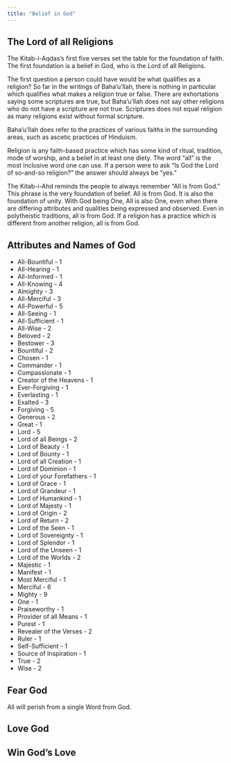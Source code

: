 ```yaml
---
title: "Belief in God"
---
```


## The Lord of all Religions

The Kitab-i-Aqdas's first five verses set the table for the foundation of faith. The first foundation is a belief in God, who is the Lord of all Religions.

The first question a person could have would be what qualifies as a religion? So far in the writings of Baha'u'llah, there is nothing in particular which qualifies what makes a religion true or false. There are exhortations saying some scriptures are true, but Baha'u'llah does not say other religions who do not have a scripture are not true. Scriptures does not equal religion as many religions exist without formal scripture.

Baha'u'llah does refer to the practices of various faiths in the surrounding areas, such as ascetic practices of Hinduism.

Religion is any faith-based practice which has some kind of ritual, tradition, mode of worship, and a belief in at least one diety. The word "all" is the most inclusive word one can use. If a person were to ask "Is God the Lord of so-and-so religion?" the answer should always be "yes."

The Kitab-i-Ahd reminds the people to always remember "All is from God." This phrase is the very foundation of belief. All is from God. It is also the foundation of unity. With God being One, All is also One, even when there are differing attributes and qualities being expressed and observed. Even in polytheistic traditions, all is from God. If a religion has a practice which is different from another religion, all is from God.

## Attributes and Names of God

-   All-Bountiful - 1
-   All-Hearing - 1
-   All-Informed - 1
-   All-Knowing - 4
-   Almighty - 3
-   All-Merciful - 3
-   All-Powerful - 5
-   All-Seeing - 1
-   All-Sufficient - 1
-   All-Wise - 2
-   Beloved - 2
-   Bestower - 3
-   Bountiful - 2
-   Chosen - 1
-   Commander - 1
-   Compassionate - 1
-   Creator of the Heavens - 1
-   Ever-Forgiving - 1
-   Everlasting - 1
-   Exalted - 3
-   Forgiving - 5
-   Generous - 2
-   Great - 1
-   Lord - 5
-   Lord of all Beings - 2
-   Lord of Beauty - 1
-   Lord of Bounty - 1
-   Lord of all Creation - 1
-   Lord of Dominion - 1
-   Lord of your Forefathers - 1
-   Lord of Grace - 1
-   Lord of Grandeur - 1
-   Lord of Humankind - 1
-   Lord of Majesty - 1
-   Lord of Origin - 2
-   Lord of Return - 2
-   Lord of the Seen - 1
-   Lord of Sovereignty - 1
-   Lord of Splendor - 1
-   Lord of the Unseen - 1
-   Lord of the Worlds - 2
-   Majestic - 1
-   Manifest - 1
-   Most Merciful - 1
-   Merciful - 6
-   Mighty - 9
-   One - 1
-   Praiseworthy - 1
-   Provider of all Means - 1
-   Purest - 1
-   Revealer of the Verses - 2
-   Ruler - 1
-   Self-Sufficient - 1
-   Source of Inspiration - 1
-   True - 2
-   Wise - 2

## Fear God

All will perish from a single Word from God.

## Love God

## Win God's Love

